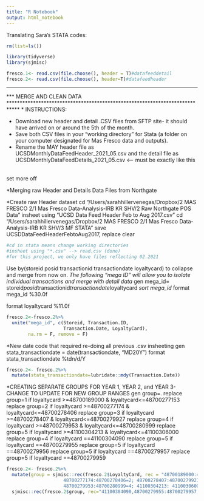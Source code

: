 ```yaml
---
title: "R Notebook"
output: html_notebook
---
```


Translating Sara's STATA codes: 


```r
rm(list=ls())

library(tidyverse)
library(sjmisc)

fresco.1<- read.csv(file.choose(), header = T)#datafeeddetail
fresco.2<- read.csv(file.choose(), header=T)#datafeedheader
```

********************************************************************************
*** MERGE AND CLEAN DATA ***
*******************************************************************************
* INSTRUCTIONS:

* Download new header and detail .CSV files from SFTP site- it should have arrived on or around the 5th of the month. 
* Save both CSV files in your "working directory" for Stata (a folder on your computer designated for Mas Fresco data and outputs). 
* Rename the MAY header file as UCSDMonthlyDataFeedHeader_2021_05.csv and the detail file as  UCSDMonthlyDataFeedDetails_2021_05.csv <--- must be exactly like this

######
set more off

*Merging raw Header and Details Data Files from Northgate

*Create raw Header dataset
cd "/Users/sarahhillervenegas/Dropbox/2 MAS FRESCO 2/1 Mas Fresco Data-Analysis-IRB KR SHV/2 Raw Northgate POS Data"
insheet using "UCSD Data Feed Header Feb to Aug 2017.csv"
cd "/Users/sarahhillervenegas/Dropbox/2 MAS FRESCO 2/1 Mas Fresco Data-Analysis-IRB KR SHV/3 MF STATA"
save UCSDDataFeedHeaderFebtoAug2017, replace
clear  

```r
#cd in stata means change working directories
#insheet using "*.csv" --> read.csv (done)
#for this project, we only have files reflecting 02.2021
```

Use by(storeid posid transactionid transactiondate loyaltycard) to collapse and merge from now on. 
*The following "mega ID" will allow you to isolate individual transactions and merge with detail data
*gen mega_id= storeid*posid*transactionid*transactiondate*loyaltycard
*sort mega_id
*format mega_id %30.0f

format loyaltycard %11.0f

```r

fresco.2<-fresco.2%>%
  unite("mega_id", c(Storeid, Transaction.ID, 
                     Transaction.Date, LoyaltyCard), 
        na.rm = F, remove = F)


```

*New date code that required re-doing all previous .csv insheeting 
gen stata_transactiondate = date(transactiondate, "MD20Y")
format stata_transactiondate %tdn/d/Y

```r
fresco.2<- fresco.2%>%
  mutate(stata_transactiondate=lubridate::mdy(Transaction.Date))

```

*CREATING SEPARATE GROUPS FOR YEAR 1, YEAR 2, and YEAR 3- CHANGE TO UPDATE FOR NEW GROUP RANGES
gen group=.
replace group=1 if loyaltycard >=48700189000 & loyaltycard<=48700277153
replace group=2 if loyaltycard >=48700277174 & loyaltycard<=48700278406
replace group=3 if loyaltycard >=48700278407 & loyaltycard<=48700279927
replace group=4 if loyaltycard >=48700279953 & loyaltycard<=48700280999
replace group=5 if loyaltycard >=41100304213 & loyaltycard<=41100306000
replace group=4 if loyaltycard ==41100304090
replace group=5 if loyaltycard ==48700279955
replace group=5 if loyaltycard ==48700279956
replace group=5 if loyaltycard ==48700279957
replace group=5 if loyaltycard ==48700279959

```r
fresco.2<- fresco.2%>%
  mutate(group = sjmisc::rec(fresco.2$LoyaltyCard, rec = "48700189000:48700277153=1;
                     48700277174:48700278406=2; 48700278407:48700279927=3;
                     48700279953:48700280999=4; 41100304213: 41100306000=5"))%>%
  sjmisc::rec(fresco.2$group, rec="41100304090,48700279955:48700279957,48700279959=5")
```

